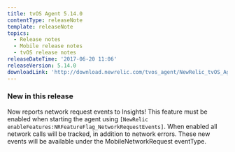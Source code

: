 ```yaml
---
title: tvOS Agent 5.14.0
contentType: releaseNote
template: releaseNote
topics:
  - Release notes
  - Mobile release notes
  - tvOS release notes
releaseDateTime: '2017-06-20 11:06'
releaseVersion: 5.14.0
downloadLink: 'http://download.newrelic.com/tvos_agent/NewRelic_tvOS_Agent_5.14.0.zip'
---
```


### New in this release

Now reports network request events to Insights! This feature must be enabled when starting the agent using `[NewRelic enableFeatures:NRFeatureFlag_NetworkRequestEvents]`. When enabled all network calls will be tracked, in addition to network errors. These new events will be available under the MobileNetworkRequest eventType.
